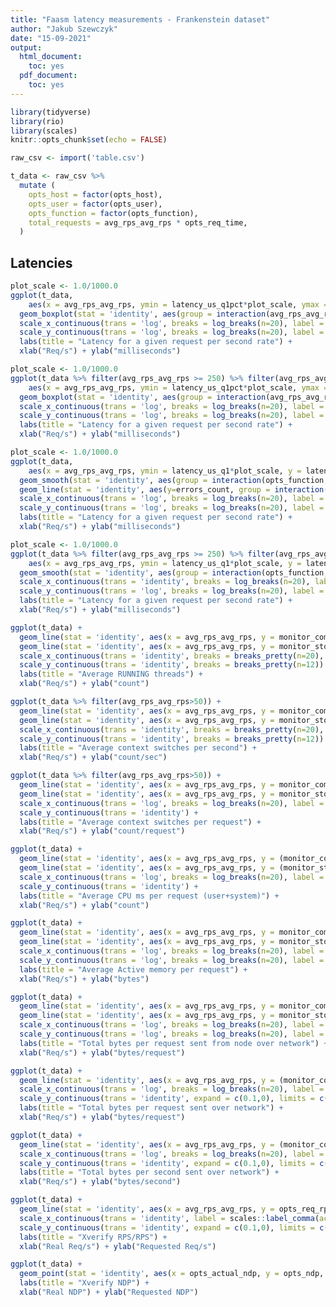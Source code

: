 ```yaml
---
title: "Faasm latency measurements - Frankenstein dataset"
author: "Jakub Szewczyk"
date: "15-09-2021"
output:
  html_document:
    toc: yes
  pdf_document:
    toc: yes
---
```


```r
library(tidyverse)
library(rio)
library(scales)
knitr::opts_chunk$set(echo = FALSE)
```

```r
raw_csv <- import('table.csv')

t_data <- raw_csv %>%
  mutate (
    opts_host = factor(opts_host),
    opts_user = factor(opts_user),
    opts_function = factor(opts_function),
    total_requests = avg_rps_avg_rps * opts_req_time,
  )

```

## Latencies

```r
plot_scale <- 1.0/1000.0
ggplot(t_data,
    aes(x = avg_rps_avg_rps, ymin = latency_us_q1pct*plot_scale, ymax = latency_us_q99pct*plot_scale, lower = latency_us_q1*plot_scale, middle = latency_us_med*plot_scale, upper = latency_us_q3*plot_scale)) +
  geom_boxplot(stat = 'identity', aes(group = interaction(avg_rps_avg_rps, opts_function, opts_ndp), color = interaction(opts_function,opts_ndp))) +
  scale_x_continuous(trans = 'log', breaks = log_breaks(n=20), label = scales::label_comma(accuracy = 1)) +
  scale_y_continuous(trans = 'log', breaks = log_breaks(n=20), label = scales::label_comma(accuracy = 1)) +
  labs(title = "Latency for a given request per second rate") +
  xlab("Req/s") + ylab("milliseconds")
```

```r
plot_scale <- 1.0/1000.0
ggplot(t_data %>% filter(avg_rps_avg_rps >= 250) %>% filter(avg_rps_avg_rps <= 600),
    aes(x = avg_rps_avg_rps, ymin = latency_us_q1pct*plot_scale, ymax = latency_us_q99pct*plot_scale, lower = latency_us_q1*plot_scale, middle = latency_us_med*plot_scale, upper = latency_us_q3*plot_scale)) +
  geom_boxplot(stat = 'identity', aes(group = interaction(avg_rps_avg_rps, opts_function, opts_ndp), color = interaction(opts_function, opts_ndp))) +
  scale_x_continuous(trans = 'log', breaks = log_breaks(n=20), label = scales::label_comma(accuracy = 1)) +
  scale_y_continuous(trans = 'log', breaks = log_breaks(n=20), label = scales::label_comma(accuracy = 1)) +
  labs(title = "Latency for a given request per second rate") +
  xlab("Req/s") + ylab("milliseconds")
```

```r
plot_scale <- 1.0/1000.0
ggplot(t_data,
    aes(x = avg_rps_avg_rps, ymin = latency_us_q1*plot_scale, y = latency_us_med*plot_scale, ymax = latency_us_q3*plot_scale)) +
  geom_smooth(stat = 'identity', aes(group = interaction(opts_function,opts_ndp), color = interaction(opts_function,opts_ndp))) +
  geom_line(stat = 'identity', aes(y=errors_count, group = interaction(opts_function,opts_ndp), color = interaction(opts_function,opts_ndp))) +
  scale_x_continuous(trans = 'log', breaks = log_breaks(n=20), label = scales::label_comma(accuracy = 1)) +
  scale_y_continuous(trans = 'log', breaks = log_breaks(n=20), label = scales::label_comma(accuracy = 1)) +
  labs(title = "Latency for a given request per second rate") +
  xlab("Req/s") + ylab("milliseconds")
```

```r
plot_scale <- 1.0/1000.0
ggplot(t_data %>% filter(avg_rps_avg_rps >= 250) %>% filter(avg_rps_avg_rps <= 600),
    aes(x = avg_rps_avg_rps, ymin = latency_us_q1*plot_scale, y = latency_us_med*plot_scale, ymax = latency_us_q3*plot_scale)) +
  geom_smooth(stat = 'identity', aes(group = interaction(opts_function,opts_ndp), color = interaction(opts_function,opts_ndp))) +
  scale_x_continuous(trans = 'identity', breaks = log_breaks(n=20), label = scales::label_comma(accuracy = 1)) +
  scale_y_continuous(trans = 'log', breaks = log_breaks(n=20), label = scales::label_comma(accuracy = 1)) +
  labs(title = "Latency for a given request per second rate") +
  xlab("Req/s") + ylab("milliseconds")
```

```r
ggplot(t_data) +
  geom_line(stat = 'identity', aes(x = avg_rps_avg_rps, y = monitor_computeprocs_running_avg, group = interaction(opts_function,opts_ndp), color = interaction('compute',opts_function,opts_ndp))) +
  geom_line(stat = 'identity', aes(x = avg_rps_avg_rps, y = monitor_storageprocs_running_avg, group = interaction(opts_function,opts_ndp), color = interaction('storage',opts_function,opts_ndp))) +
  scale_x_continuous(trans = 'identity', breaks = breaks_pretty(n=20), label = scales::label_comma(accuracy = 1)) +
  scale_y_continuous(trans = 'identity', breaks = breaks_pretty(n=12)) +
  labs(title = "Average RUNNING threads") +
  xlab("Req/s") + ylab("count")
```

```r
ggplot(t_data %>% filter(avg_rps_avg_rps>50)) +
  geom_line(stat = 'identity', aes(x = avg_rps_avg_rps, y = monitor_computecswitches_sum / (opts_req_time), group = interaction(opts_function,opts_ndp), color = interaction('compute',opts_function,opts_ndp))) +
  geom_line(stat = 'identity', aes(x = avg_rps_avg_rps, y = monitor_storagecswitches_sum / (opts_req_time), group = interaction(opts_function,opts_ndp), color = interaction('storage',opts_function,opts_ndp))) +
  scale_x_continuous(trans = 'identity', breaks = breaks_pretty(n=20), label = scales::label_comma(accuracy = 1)) +
  scale_y_continuous(trans = 'identity', breaks = breaks_pretty(n=12)) +
  labs(title = "Average context switches per second") +
  xlab("Req/s") + ylab("count/sec")
```

```r
ggplot(t_data %>% filter(avg_rps_avg_rps>50)) +
  geom_line(stat = 'identity', aes(x = avg_rps_avg_rps, y = monitor_computecswitches_sum / (total_requests), group = interaction(opts_function,opts_ndp), color = interaction('compute',opts_function,opts_ndp))) +
  geom_line(stat = 'identity', aes(x = avg_rps_avg_rps, y = monitor_storagecswitches_sum / (total_requests), group = interaction(opts_function,opts_ndp), color = interaction('storage',opts_function,opts_ndp))) +
  scale_x_continuous(trans = 'log', breaks = log_breaks(n=20), label = scales::label_comma(accuracy = 1)) +
  scale_y_continuous(trans = 'identity') +
  labs(title = "Average context switches per request") +
  xlab("Req/s") + ylab("count/request")
```

```r
ggplot(t_data) +
  geom_line(stat = 'identity', aes(x = avg_rps_avg_rps, y = (monitor_computecpums_user_sum + monitor_computecpums_system_sum + monitor_computecpums_nice_sum) / total_requests, group = interaction(opts_function,opts_ndp), color = interaction('compute',opts_function,opts_ndp))) +
  geom_line(stat = 'identity', aes(x = avg_rps_avg_rps, y = (monitor_storagecpums_user_sum + monitor_storagecpums_system_sum + monitor_storagecpums_nice_sum) / total_requests, group = interaction(opts_function,opts_ndp), color = interaction('storage',opts_function,opts_ndp))) +
  scale_x_continuous(trans = 'log', breaks = log_breaks(n=20), label = scales::label_comma(accuracy = 1)) +
  scale_y_continuous(trans = 'identity') +
  labs(title = "Average CPU ms per request (user+system)") +
  xlab("Req/s") + ylab("count")
```

```r
ggplot(t_data) +
  geom_line(stat = 'identity', aes(x = avg_rps_avg_rps, y = monitor_computemem_active_avg, group = interaction(opts_function,opts_ndp), color = interaction('compute',opts_function,opts_ndp))) +
  geom_line(stat = 'identity', aes(x = avg_rps_avg_rps, y = monitor_storagemem_active_avg, group = interaction(opts_function,opts_ndp), color = interaction('storage',opts_function,opts_ndp))) +
  scale_x_continuous(trans = 'log', breaks = log_breaks(n=20), label = scales::label_comma(accuracy = 1)) +
  scale_y_continuous(trans = 'log', breaks = log_breaks(n=20), label = scales::label_comma(accuracy = 1)) +
  labs(title = "Average Active memory per request") +
  xlab("Req/s") + ylab("bytes")
```

```r
ggplot(t_data) +
  geom_line(stat = 'identity', aes(x = avg_rps_avg_rps, y = monitor_computenet_tx_bytes_sum / total_requests, group = interaction(opts_function,opts_ndp), color = interaction('compute',opts_function,opts_ndp))) +
  geom_line(stat = 'identity', aes(x = avg_rps_avg_rps, y = monitor_storagenet_tx_bytes_sum / total_requests, group = interaction(opts_function,opts_ndp), color = interaction('storage',opts_function,opts_ndp))) +
  scale_x_continuous(trans = 'log', breaks = log_breaks(n=20), label = scales::label_comma(accuracy = 1)) +
  scale_y_continuous(trans = 'log', breaks = log_breaks(n=20), label = scales::label_comma(accuracy = 1)) +
  labs(title = "Total bytes per request sent from node over network") +
  xlab("Req/s") + ylab("bytes/request")
```

```r
ggplot(t_data) +
  geom_line(stat = 'identity', aes(x = avg_rps_avg_rps, y = (monitor_computenet_tx_bytes_sum + monitor_storagenet_tx_bytes_sum) / total_requests, group = interaction(opts_function,opts_ndp), color = interaction(opts_function,opts_ndp))) +
  scale_x_continuous(trans = 'log', breaks = log_breaks(n=20), label = scales::label_comma(accuracy = 1), expand = c(0.01, 0.01)) +
  scale_y_continuous(trans = 'identity', expand = c(0.1,0), limits = c(0, NA), label = scales::label_comma(accuracy = 1)) +
  labs(title = "Total bytes per request sent over network") +
  xlab("Req/s") + ylab("bytes/request")
```

```r
ggplot(t_data) +
  geom_line(stat = 'identity', aes(x = avg_rps_avg_rps, y = (monitor_computenet_tx_bytes_sum + monitor_storagenet_tx_bytes_sum) / (opts_req_time), group = interaction(opts_function,opts_ndp), color = interaction(opts_function,opts_ndp))) +
  scale_x_continuous(trans = 'log', breaks = log_breaks(n=20), label = scales::label_comma(accuracy = 1), expand = c(0.01, 0.01)) +
  scale_y_continuous(trans = 'identity', expand = c(0.1,0), limits = c(0, NA), label = scales::label_comma(accuracy = 1)) +
  labs(title = "Total bytes per second sent over network") +
  xlab("Req/s") + ylab("bytes/second")
```

```r
ggplot(t_data) +
  geom_line(stat = 'identity', aes(x = avg_rps_avg_rps, y = opts_req_rps, group = interaction(opts_function,opts_ndp), color = interaction(opts_function,opts_ndp))) +
  scale_x_continuous(trans = 'identity', label = scales::label_comma(accuracy = 1), expand = c(0.01, 0.01)) +
  scale_y_continuous(trans = 'identity', expand = c(0.1,0), limits = c(0, NA), label = scales::label_comma(accuracy = 1)) +
  labs(title = "Xverify RPS/RPS") +
  xlab("Real Req/s") + ylab("Requested Req/s")
```

```r
ggplot(t_data) +
  geom_point(stat = 'identity', aes(x = opts_actual_ndp, y = opts_ndp, group = interaction(opts_function,opts_ndp), color = interaction(opts_function,opts_ndp))) +
  labs(title = "Xverify NDP") +
  xlab("Real NDP") + ylab("Requested NDP")
```
